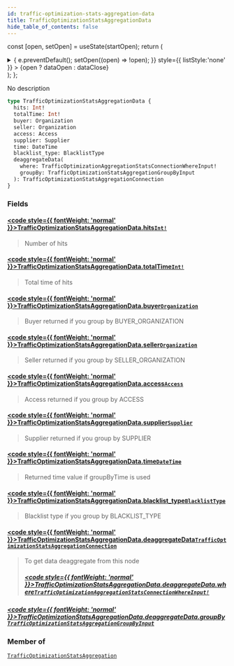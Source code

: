 ```yaml
---
id: traffic-optimization-stats-aggregation-data
title: TrafficOptimizationStatsAggregationData
hide_table_of_contents: false
---
```






const [open, setOpen] = useState(startOpen);
return (
<details {...(open ? { open: true } : {})} className="details" style={{ border:'none', boxShadow:'none', background:'var(--ifm-background-color)' }}>
<summary
onClick={(e) => {
e.preventDefault();
setOpen((open) => !open);
}}
style={{ listStyle:'none' }} >
{open ? dataOpen : dataClose}
</summary>
{open && children}
</details>
);
};

No description

```graphql
type TrafficOptimizationStatsAggregationData {
  hits: Int!
  totalTime: Int!
  buyer: Organization
  seller: Organization
  access: Access
  supplier: Supplier
  time: DateTime
  blacklist_type: BlacklistType
  deaggregateData(
    where: TrafficOptimizationAggregationStatsConnectionWhereInput!
    groupBy: TrafficOptimizationStatsAggregationGroupByInput
  ): TrafficOptimizationStatsAggregationConnection
}
```

### Fields

#### [<code style={{ fontWeight: 'normal' }}>TrafficOptimizationStatsAggregationData.<b>hits</b></code>](#)<Bullet />[`Int!`](/api/scalars/int) <Badge class="badge badge--secondary" text="non-null"/> <Badge class="badge badge--secondary" text="scalar"/>

> Number of hits

#### [<code style={{ fontWeight: 'normal' }}>TrafficOptimizationStatsAggregationData.<b>totalTime</b></code>](#)<Bullet />[`Int!`](/api/scalars/int) <Badge class="badge badge--secondary" text="non-null"/> <Badge class="badge badge--secondary" text="scalar"/>

> Total time of hits

#### [<code style={{ fontWeight: 'normal' }}>TrafficOptimizationStatsAggregationData.<b>buyer</b></code>](#)<Bullet />[`Organization`](/api/objects/organization) <Badge class="badge badge--secondary" text="object"/>

> Buyer returned if you group by BUYER_ORGANIZATION

#### [<code style={{ fontWeight: 'normal' }}>TrafficOptimizationStatsAggregationData.<b>seller</b></code>](#)<Bullet />[`Organization`](/api/objects/organization) <Badge class="badge badge--secondary" text="object"/>

> Seller returned if you group by SELLER_ORGANIZATION

#### [<code style={{ fontWeight: 'normal' }}>TrafficOptimizationStatsAggregationData.<b>access</b></code>](#)<Bullet />[`Access`](/api/objects/access) <Badge class="badge badge--secondary" text="object"/>

> Access returned if you group by ACCESS

#### [<code style={{ fontWeight: 'normal' }}>TrafficOptimizationStatsAggregationData.<b>supplier</b></code>](#)<Bullet />[`Supplier`](/api/objects/supplier) <Badge class="badge badge--secondary" text="object"/>

> Supplier returned if you group by SUPPLIER

#### [<code style={{ fontWeight: 'normal' }}>TrafficOptimizationStatsAggregationData.<b>time</b></code>](#)<Bullet />[`DateTime`](/api/scalars/date-time) <Badge class="badge badge--secondary" text="scalar"/>

> Returned time value if groupByTime is used

#### [<code style={{ fontWeight: 'normal' }}>TrafficOptimizationStatsAggregationData.<b>blacklist_type</b></code>](#)<Bullet />[`BlacklistType`](/api/enums/blacklist-type) <Badge class="badge badge--secondary" text="enum"/>

> Blacklist type if you group by BLACKLIST_TYPE

#### [<code style={{ fontWeight: 'normal' }}>TrafficOptimizationStatsAggregationData.<b>deaggregateData</b></code>](#)<Bullet />[`TrafficOptimizationStatsAggregationConnection`](/api/objects/traffic-optimization-stats-aggregation-connection) <Badge class="badge badge--secondary" text="object"/>

> To get data deaggregate from this node
>
> ##### [<code style={{ fontWeight: 'normal' }}>TrafficOptimizationStatsAggregationData.deaggregateData.<b>where</b></code>](#)<Bullet />[`TrafficOptimizationAggregationStatsConnectionWhereInput!`](/api/inputs/traffic-optimization-aggregation-stats-connection-where-input) <Badge class="badge badge--secondary" text="non-null"/> <Badge class="badge badge--secondary" text="input"/>

##### [<code style={{ fontWeight: 'normal' }}>TrafficOptimizationStatsAggregationData.deaggregateData.<b>groupBy</b></code>](#)<Bullet />[`TrafficOptimizationStatsAggregationGroupByInput`](/api/inputs/traffic-optimization-stats-aggregation-group-by-input) <Badge class="badge badge--secondary" text="input"/>

>

### Member of

[`TrafficOptimizationStatsAggregation`](/api/objects/traffic-optimization-stats-aggregation) <Badge class="badge badge--secondary" text="object"/>
